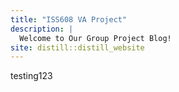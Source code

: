 ```yaml
---
title: "ISS608 VA Project"
description: |
  Welcome to Our Group Project Blog!
site: distill::distill_website
---
```


testing123
